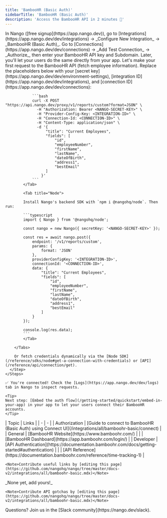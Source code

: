 ```yaml
---
title: 'BambooHR (Basic Auth)'
sidebarTitle: 'BambooHR (Basic Auth)'
description: 'Access the BambooHR API in 2 minutes 💨'
---
```


<Tabs>
  <Tab title="🚀 Quickstart">
    <Steps>
      <Step title="Create an integration">
        In Nango ([free signup](https://app.nango.dev)), go to [Integrations](https://app.nango.dev/dev/integrations) -> _Configure New Integration_ -> _BambooHR (Basic Auth)_.
      </Step>
      <Step title="Authorize BambooHR">
        Go to [Connections](https://app.nango.dev/dev/connections) -> _Add Test Connection_ -> _Authorize_, then enter your BambooHR API key and Subdomain. Later, you'll let your users do the same directly from your app.
      </Step>
      <Step title="Call the BambooHR API">
        Let's make your first request to the BambooHR API (fetch employee information). Replace the placeholders below with your [secret key](https://app.nango.dev/dev/environment-settings), [integration ID](https://app.nango.dev/dev/integrations), and [connection ID](https://app.nango.dev/dev/connections):
        <Tabs>
            <Tab title="cURL">

                ```bash
                curl -X POST "https://api.nango.dev/proxy/v1/reports/custom?format=JSON" \
                  -H "Authorization: Bearer <NANGO-SECRET-KEY>" \
                  -H "Provider-Config-Key: <INTEGRATION-ID>" \
                  -H "Connection-Id: <CONNECTION-ID>" \
                  -H "Content-Type: application/json" \
                  -d '{
                      "title": "Current Employees",
                      "fields": [
                          "id",
                          "employeeNumber",
                          "firstName",
                          "lastName",
                          "dateOfBirth",
                          "address1",
                          "bestEmail"
                      ]
                    }'
                ```
            </Tab>

            <Tab title="Node">

            Install Nango's backend SDK with `npm i @nangohq/node`. Then run:

            ```typescript
            import { Nango } from '@nangohq/node';

            const nango = new Nango({ secretKey: '<NANGO-SECRET-KEY>' });

            const res = await nango.post({
                endpoint: '/v1/reports/custom',
                params: {
                    format: 'JSON'
                },
                providerConfigKey: '<INTEGRATION-ID>',
                connectionId: '<CONNECTION-ID>',
                data: {
                    "title": "Current Employees",
                    "fields": [
                        "id",
                        "employeeNumber",
                        "firstName",
                        "lastName",
                        "dateOfBirth",
                        "address1",
                        "bestEmail"
                    ]
                }
            });

            console.log(res.data);
            ```
            </Tab>

        </Tabs>

        Or fetch credentials dynamically via the [Node SDK](/reference/sdks/node#get-a-connection-with-credentials) or [API](/reference/api/connection/get).
      </Step>
    </Steps>

    ✅ You're connected! Check the [Logs](https://app.nango.dev/dev/logs) tab in Nango to inspect requests.

    <Tip>
    Next step: [Embed the auth flow](/getting-started/quickstart/embed-in-your-app) in your app to let your users connect their BambooHR accounts.
    </Tip>
  </Tab>
  <Tab title="🔗 Useful links">
    | Topic | Links | 
    | - | - | 
    | Authorization | [Guide to connect to BambooHR (Basic Auth) using Connect UI](/integrations/all/bamboohr-basic/connect) |
    | General | [BambooHR Website](https://www.bamboohr.com/) |
    | | [BambooHR Dashboard](https://app.bamboohr.com/login/) |
    | Developer | [API Authentication](https://documentation.bamboohr.com/docs/getting-started#authentication) |
    | | [API Reference](https://documentation.bamboohr.com/reference/time-tracking-1) |

    <Note>Contribute useful links by [editing this page](https://github.com/nangohq/nango/tree/master/docs-v2/integrations/all/bamboohr-basic.mdx)</Note>
  </Tab>
  <Tab title="🚨 API gotchas">
    _None yet, add yours!_

    <Note>Contribute API gotchas by [editing this page](https://github.com/nangohq/nango/tree/master/docs-v2/integrations/all/bamboohr-basic.mdx)</Note>
  </Tab>
</Tabs>

<Info>
    Questions? Join us in the [Slack community](https://nango.dev/slack).
</Info>